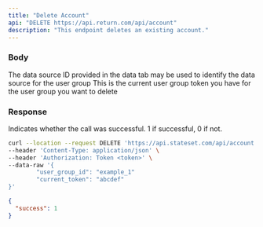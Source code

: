 ```yaml
---
title: "Delete Account"
api: "DELETE https://api.return.com/api/account"
description: "This endpoint deletes an existing account."
---
```


### Body

<ParamField body="data_source_provided_id" type="string">
  The data source ID provided in the data tab may be used to identify the data
  source for the user group
</ParamField>

<ParamField body="current_token" type="string">
  This is the current user group token you have for the user group you want to
  delete
</ParamField>

### Response

<ResponseField name="success" type="number">
  Indicates whether the call was successful. 1 if successful, 0 if not.
</ResponseField>

<RequestExample>

```bash cURL
curl --location --request DELETE 'https://api.stateset.com/api/account' \
--header 'Content-Type: application/json' \
--header 'Authorization: Token <token>' \
--data-raw '{
		"user_group_id": "example_1"
		"current_token": "abcdef"
}'
```

</RequestExample>

<ResponseExample>

```json Response
{
  "success": 1
}
```

</ResponseExample>
